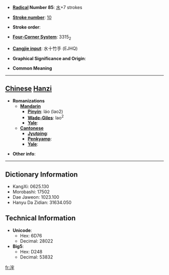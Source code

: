 * '''[[Wiktionary:Chinese radical index| Radical]] Number 85''': [[Wiktionary:Chinese radical index 水|水]]+7 strokes

* '''[[Wiktionary:Chinese total strokes index|Stroke number]]''': [[Wiktionary:Chinese total strokes index 10|10]]

* '''Stroke order''': 

* '''[[Wiktionary:Chinese four corner index|Four-Corner System]]''': 3315<sub>2</sub>

* '''[[Wiktionary:Chinese Cangjie index|Cangjie input]]''': 水十竹手 (EJHQ)

* '''Graphical Significance and Origin''': 

* '''Common Meaning'''

----

== [[Chinese]] [[Hanzi]] ==

* '''Romanizations'''
** '''[[Mandarin]]'''
*** '''[[Pinyin]]''': láo (lao2)
*** '''[[Wade-Giles]]''': lao<sup>2</sup>
*** '''[[Yale]]''': 
** '''[[Cantonese]]'''
*** '''[[Jyutping]]''':
*** '''[[Penkyamp]]''': 
*** '''[[Yale]]''': 

* '''Other info''': 

----

== Dictionary Information ==

* KangXi: 0625.130
* Morobashi: 17502
* Dae Jaweon: 1023.100
* Hanyu Da Zidian: 31634.050

== Technical Information ==

* '''Unicode''':
** Hex: 6D76
** Decimal: 28022
* '''Big5''':
** Hex: D248
** Decimal: 53832

[[fr:浶]]